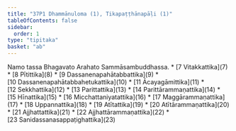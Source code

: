 ```yaml
---
title: "37P1 Dhammānuloma (1), Tikapaṭṭhānapāḷi (1)"
tableOfContents: false
sidebar:
  order: 1
type: "tipitaka"
basket: "ab"
---
```


<Paragraph number="1" type="center">
Namo tassa Bhagavato Arahato Sammāsambuddhassa.

</Paragraph>

<TableOfContents>
* [7 Vitakkattika](7)
* [8 Pītittika](8)
* [9 Dassanenapahātabbattika](9)
* [10 Dassanenapahātabbahetukattika](10)
* [11 Ācayagāmittika](11)
* [12 Sekkhattika](12)
* [13 Parittattika](13)
* [14 Parittārammaṇattika](14)
* [15 Hīnattika](15)
* [16 Micchattaniyatattika](16)
* [17 Maggārammaṇattika](17)
* [18 Uppannattika](18)
* [19 Atītattika](19)
* [20 Atītārammaṇattika](20)
* [21 Ajjhattattika](21)
* [22 Ajjhattārammaṇattika](22)
* [23 Sanidassanasappaṭighattika](23)
</TableOfContents>
